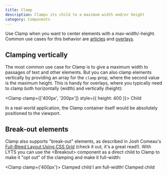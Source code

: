 ```yaml
---
title: Clamp
description: Clamps its child to a maximum width and/or height
category: Components
---
```



Use Clamp when you want to center elements with a max-width/-height. Common use cases for this behavior are [articles](/examples/article) and [overlays](/examples/overlay).

## Clamping vertically

The most common use case for Clamp is to give a maximum width to passages of text and other elements. But you can also clamp elements vertically by providing an array for the `clamp` prop, where the second value is the maximum height. This is handy for overlays, where you typically need to clamp both horizontally (width) and vertically (height):

<Clamp clamp={['400px', '200px']} style={{ height: 400 }}>
  <Box>
    Child
  </Box>
</Clamp>

In a real-world application, the Clamp container itself would be absolutely positioned to the viewport.

## Break-out elements

Clamp also supports "break-out" elements, as described in Josh Comeau's [Full-Bleed Layout Using CSS Grid](https://www.joshwcomeau.com/css/full-bleed/) (check it out, it's a great read!). With LYTS you can use the \<Breakout> component as a direct child to Clamp to make it "opt out" of the clamping and make it full-width:

<Clamp clamp={'400px'}>
  <Box>
    Clamped child
  </Box>
  <Breakout xAlign='center'>
    I am full-width!
  </Breakout>
  <Box>
    Clamped child
  </Box>
</Clamp>
